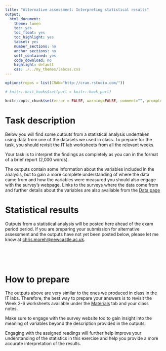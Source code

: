 ```yaml
---
title: "Alternative assessment: Interpreting statistical results"
output:
  html_document:
    theme: lumen
    toc: yes
    toc_float: yes
    toc_highlight: yes
    tabset: yes
    number_sections: no
    anchor_sections: no
    self_contained: yes
    code_download: no
    highlight: default
    css: ./../my_themes/labcss.css
---
```


```r
options(repos = list(CRAN="http://cran.rstudio.com/"))
```

```r
# knitr::knit_hooks$set(purl = knitr::hook_purl)

knitr::opts_chunk$set(error = FALSE, warning=FALSE, comment="", prompt=FALSE, message = F, strip.white = F, fig.width = 5, fig.asp = .8, fig.align = "center", fig.show = 'hold', class.output = "outputbox")
```



# Task description


Below you will find some outputs from a statistical analysis undertaken using data from one of the datasets we used in class. To prepare for the task, you should revisit the IT lab worksheets from all the relevant weeks.

Your task is to interpret the findings as completely as you can in the format of a brief report (2,000 words).

The outputs contain some information about the variables included in the analysis, but to gain a more complete understanding of where the data came from and how the variables were measured you should also engage with the survey’s webpage. Links to the surveys where the data come from and further details about the variables are also available from the [Data page](https://cgmoreh.github.io/SOC2069/Data/data_main.html)


# Statistical results

Outputs from a statistical analysis will be posted here ahead of the exam period period. If you are preparing your submission for alternative assessment and the outputs have not yet been posted below, please let me know at [chris.moreh@newcastle.ac.uk](mailto:chris.moreh@newcastle.ac.uk).

<br><br><br>

# How to prepare

The outputs above are very similar to the ones we produced in class in the IT labs. Therefore, the best way to prepare your answers is to revisit the Week 2-6 worksheets available under the [Materials](https://cgmoreh.github.io/SOC2069/Materials/) tab and your class notes.

Make sure to engage with the survey website too to gain insight into the meaning of variables beyond the description provided in the outputs.

Engaging with the assigned readings will further help improve your understanding of the statistics in this exercise and help you provide a more accurate interpretation of the results.

